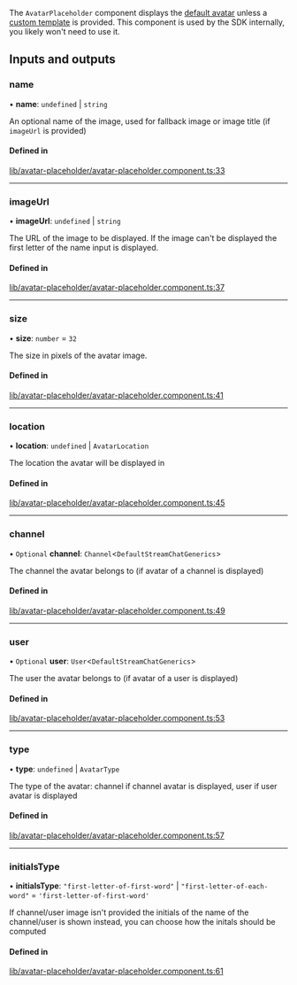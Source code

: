 The `AvatarPlaceholder` component displays the [default avatar](./AvatarComponent.mdx) unless a [custom template](../services/CustomTemplatesService.mdx) is provided. This component is used by the SDK internally, you likely won't need to use it.

[//]: # "Start of generated content"
## Inputs and outputs 


### name

• **name**: `undefined` \| `string`

An optional name of the image, used for fallback image or image title (if `imageUrl` is provided)

#### Defined in

[lib/avatar-placeholder/avatar-placeholder.component.ts:33](https://github.com/GetStream/stream-chat-angular/blob/c14149a/projects/stream-chat-angular/src/lib/avatar-placeholder/avatar-placeholder.component.ts#L33)

___

### imageUrl

• **imageUrl**: `undefined` \| `string`

The URL of the image to be displayed. If the image can't be displayed the first letter of the name input is displayed.

#### Defined in

[lib/avatar-placeholder/avatar-placeholder.component.ts:37](https://github.com/GetStream/stream-chat-angular/blob/c14149a/projects/stream-chat-angular/src/lib/avatar-placeholder/avatar-placeholder.component.ts#L37)

___

### size

• **size**: `number` = `32`

The size in pixels of the avatar image.

#### Defined in

[lib/avatar-placeholder/avatar-placeholder.component.ts:41](https://github.com/GetStream/stream-chat-angular/blob/c14149a/projects/stream-chat-angular/src/lib/avatar-placeholder/avatar-placeholder.component.ts#L41)

___

### location

• **location**: `undefined` \| `AvatarLocation`

The location the avatar will be displayed in

#### Defined in

[lib/avatar-placeholder/avatar-placeholder.component.ts:45](https://github.com/GetStream/stream-chat-angular/blob/c14149a/projects/stream-chat-angular/src/lib/avatar-placeholder/avatar-placeholder.component.ts#L45)

___

### channel

• `Optional` **channel**: `Channel`<`DefaultStreamChatGenerics`\>

The channel the avatar belongs to (if avatar of a channel is displayed)

#### Defined in

[lib/avatar-placeholder/avatar-placeholder.component.ts:49](https://github.com/GetStream/stream-chat-angular/blob/c14149a/projects/stream-chat-angular/src/lib/avatar-placeholder/avatar-placeholder.component.ts#L49)

___

### user

• `Optional` **user**: `User`<`DefaultStreamChatGenerics`\>

The user the avatar belongs to (if avatar of a user is displayed)

#### Defined in

[lib/avatar-placeholder/avatar-placeholder.component.ts:53](https://github.com/GetStream/stream-chat-angular/blob/c14149a/projects/stream-chat-angular/src/lib/avatar-placeholder/avatar-placeholder.component.ts#L53)

___

### type

• **type**: `undefined` \| `AvatarType`

The type of the avatar: channel if channel avatar is displayed, user if user avatar is displayed

#### Defined in

[lib/avatar-placeholder/avatar-placeholder.component.ts:57](https://github.com/GetStream/stream-chat-angular/blob/c14149a/projects/stream-chat-angular/src/lib/avatar-placeholder/avatar-placeholder.component.ts#L57)

___

### initialsType

• **initialsType**: ``"first-letter-of-first-word"`` \| ``"first-letter-of-each-word"`` = `'first-letter-of-first-word'`

If channel/user image isn't provided the initials of the name of the channel/user is shown instead, you can choose how the initals should be computed

#### Defined in

[lib/avatar-placeholder/avatar-placeholder.component.ts:61](https://github.com/GetStream/stream-chat-angular/blob/c14149a/projects/stream-chat-angular/src/lib/avatar-placeholder/avatar-placeholder.component.ts#L61)

[//]: # "End of generated content"
